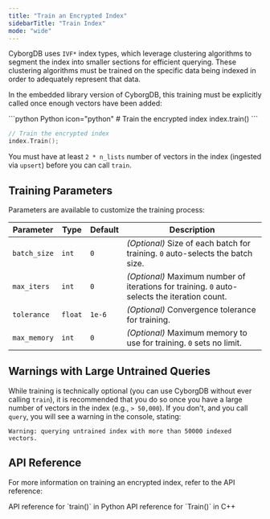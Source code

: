 ```yaml
---
title: "Train an Encrypted Index"
sidebarTitle: "Train Index"
mode: "wide"
---
```



CyborgDB uses `IVF*` index types, which leverage clustering algorithms to segment the index into smaller sections for efficient querying. These clustering algorithms must be trained on the specific data being indexed in order to adequately represent that data.

In the embedded library version of CyborgDB, this training must be explicitly called once enough vectors have been added:

<CodeGroup>
```python Python icon="python"
# Train the encrypted index
index.train()
```

```cpp C++ icon="brackets-curly"
// Train the encrypted index
index.Train();
```
</CodeGroup>

<Tip>You must have at least `2 * n_lists` number of vectors in the index (ingested via `upsert`) before you can call `train`.</Tip>

## Training Parameters

Parameters are available to customize the training process:

| Parameter | Type | Default | Description |
|---------------|--------|---------|-------------------------------------------------------|
| `batch_size` | `int` | `0` | _(Optional)_ Size of each batch for training. `0` auto-selects the batch size. |
| `max_iters` | `int` | `0` | _(Optional)_ Maximum number of iterations for training. `0` auto-selects the iteration count. |
| `tolerance` | `float`| `1e-6` | _(Optional)_ Convergence tolerance for training. |
| `max_memory` | `int`| `0` | _(Optional)_ Maximum memory to use for training. `0` sets no limit. |

## Warnings with Large Untrained Queries

While training is technically optional (you can use CyborgDB without ever calling `train`), it is recommended that you do so once you have a large number of vectors in the index (e.g., `> 50,000`). If you don't, and you call `query`, you will see a warning in the console, stating:

```
Warning: querying untrained index with more than 50000 indexed vectors.
```

## API Reference

For more information on training an encrypted index, refer to the API reference:

<CardGroup cols={2}>
    <Card title="Python API Reference" href="../../python/encrypted-index/train" icon="python">
        API reference for `train()` in Python
    </Card>
    <Card title="C++ API Reference" href="../../cpp/encrypted-index/train" icon="brackets-curly">
        API reference for `Train()` in C++
    </Card>
</CardGroup>